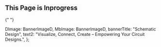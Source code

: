 <Banner banner={banner} />
<h2 className="h2 mt-3 mb-3 text-center"> This Page is Inprogress</h2>{" "}


  DImage: BannerImageD,
  MbImage: BannerImageD,
  bannerTitle: "Schematic Design",
  text2: "Visualize, Connect, Create – Empowering Your Circuit Designs.",
};

